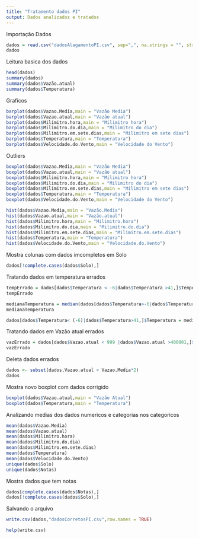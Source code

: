 ```yaml
---
title: "Tratamento dados PI"
output: Dados analizados e tratados
---
```

Importação Dados
```r
dados = read.csv("dadosAlagamentoPI.csv", sep=",", na.strings = "", stringsAsFactors = T)
dados
```

Leitura basica dos dados
```r
head(dados)
summary(dados)
summary(dados$Vazão.atual)
summary(dados$Temperatura)
```

Graficos
```r
barplot(dados$Vazao.Media,main = "Vazão Media")
barplot(dados$Vazao.atual,main = "Vazão atual")
barplot(dados$Milimitro.hora,main = "Milimitro hora")
barplot(dados$Milimitro.do.dia,main = "Milimitro do dia")
barplot(dados$Milimitro.em.sete.dias,main = "Milimitro em sete dias")
barplot(dados$Temperatura,main = "Temperatura")
barplot(dados$Velocidade.do.Vento,main = "Velocidade do Vento")
```

Outliers
```r
boxplot(dados$Vazao.Media,main = "Vazão Media")
boxplot(dados$Vazao.atual,main = "Vazão atual")
boxplot(dados$Milimitro.hora,main = "Milimitro hora")
boxplot(dados$Milimitro.do.dia,main = "Milimitro do dia")
boxplot(dados$Milimitro.em.sete.dias,main = "Milimitro em sete dias")
boxplot(dados$Temperatura,main = "Temperatura")
boxplot(dados$Velocidade.do.Vento,main = "Velocidade do Vento")
```

```r
hist(dados$Vazao.Media,main = "Vazão.Media")
hist(dados$Vazao.atual,main = "Vazão.atual")
hist(dados$Milimitro.hora,main = "Milimitro.hora")
hist(dados$Milimitro.do.dia,main = "Milimitro.do.dia")
hist(dados$Milimitro.em.sete.dias,main = "Milimitro.em.sete.dias")
hist(dados$Temperatura,main = "Temperatura")
hist(dados$Velocidade.do.Vento,main = "Velocidade.do.Vento")
```

Mostra colunas com dados imcompletos em Solo
```r
dados[!complete.cases(dados$Solo),]
```

Tratando dados em temperatura errados
```r
tempErrado = dados[dados$Temperatura < -6|dados$Temperatura >41,]$Temperatura
tempErrado
```
```r
medianaTemperatura = median(dados[dados$Temperatura>-6|dados$Temperatura<41,]$Temperatura)
medianaTemperatura
```
```r
dados[dados$Temperatura< (-6)|dados$Temperatura>41,]$Temperatura = medianaTemperatura
```

Tratando dados em Vazão atual errados
```r
vazErrado = dados[dados$Vazao.atual < 999 |dados$Vazao.atual >400001,]$Vazao.atual
vazErrado
```

Deleta dados errados
```r
dados <- subset(dados,Vazao.atual < Vazao.Media*2)
dados
```

Mostra novo boxplot com dados corrigido 
```r
boxplot(dados$Vazao.atual,main = "Vazão Atual")
boxplot(dados$Temperatura,main = "Temperatura")
```

Analizando medias dos dados numericos e categorias nos categoricos
```r
mean(dados$Vazao.Media)
mean(dados$Vazao.atual)
mean(dados$Milimitro.hora)
mean(dados$Milimitro.do.dia)
mean(dados$Milimitro.em.sete.dias)
mean(dados$Temperatura)
mean(dados$Velocidade.do.Vento)
unique(dados$Solo)
unique(dados$Notas)
```

Mostra dados que tem notas
```r
dados[complete.cases(dados$Notas),]
dados[!complete.cases(dados$Solo),]
```

Salvando o arquivo
```r
write.csv(dados,"dadosCorretosPI.csv",row.names = TRUE)
```

```r
help(write.csv)
```


